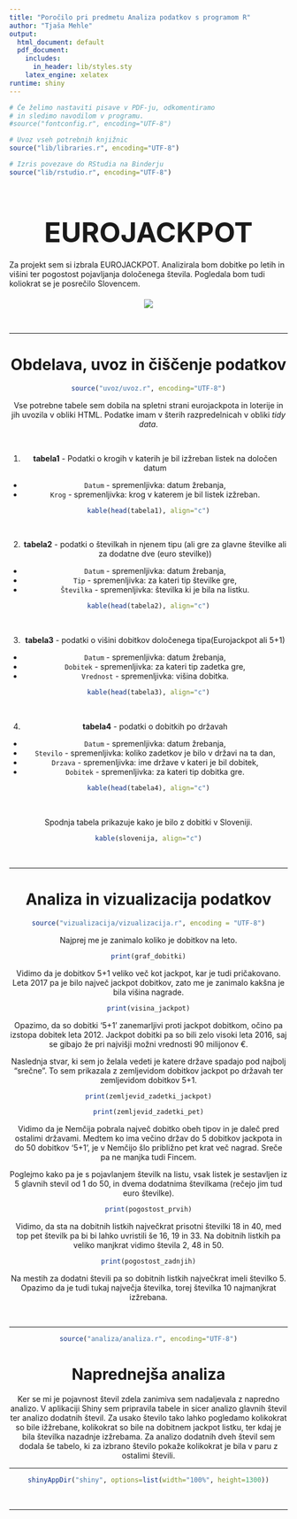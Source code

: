 ```yaml
---
title: "Poročilo pri predmetu Analiza podatkov s programom R"
author: "Tjaša Mehle"
output:
  html_document: default
  pdf_document:
    includes:
      in_header: lib/styles.sty
    latex_engine: xelatex
runtime: shiny
---
```


<style type="text/css">
h1.title {
  font-size: 27px;
  color: Grey;
}
h4.author{
  color:Grey;
  margin-bottom: 40px;
}
h1.naslov{
  font-size: 50px;
  margin-bottom: 20px;
}
center.slika{
  margin-top: 20px;
  margin-bottom: 20px;
}
</style>


```r
# Če želimo nastaviti pisave v PDF-ju, odkomentiramo
# in sledimo navodilom v programu.
#source("fontconfig.r", encoding="UTF-8")

# Uvoz vseh potrebnih knjižnic
source("lib/libraries.r", encoding="UTF-8")
```

```r
# Izris povezave do RStudia na Binderju
source("lib/rstudio.r", encoding="UTF-8")
```

<center> <h1 class="naslov">EUROJACKPOT</h1> </center>


Za projekt sem si izbrala EUROJACKPOT. Analizirala bom dobitke po letih in višini ter pogostost pojavljanja določenega števila. Pogledala bom tudi koliokrat se je posrečilo Slovencem.

<center class="slika">


![](slike/jackpot.png)


&nbsp;
&nbsp;

***

# Obdelava, uvoz in čiščenje podatkov

```r
source("uvoz/uvoz.r", encoding="UTF-8")
```

Vse potrebne tabele sem dobila na spletni strani eurojackpota in loterije in jih uvozila v obliki HTML.
Podatke imam v šterih razpredelnicah v obliki *tidy data*.

&nbsp;
&nbsp;

1. **tabela1** - Podatki o krogih v katerih je bil izžreban listek na določen datum
  - `Datum` - spremenljivka: datum žrebanja,
  - `Krog` - spremenljivka: krog v katerem je bil listek izžreban.
  
```r
kable(head(tabela1), align="c")
```  
 
&nbsp;
&nbsp;

2. **tabela2** - podatki o številkah in njenem tipu (ali gre za glavne številke ali za dodatne dve (euro stevilke))
  - `Datum` - spremenljivka: datum žrebanja,
  - `Tip` - spremenljivka: za kateri tip številke gre,
  - `Številka` - spremenljivka: številka ki je bila na listku.

```r
kable(head(tabela2), align="c")
```  
 
&nbsp;
&nbsp;

3. **tabela3** - podatki o višini dobitkov določenega tipa(Eurojackpot ali 5+1)
  - `Datum` - spremenljivka: datum žrebanja,
  - `Dobitek` - spremenljivka: za kateri tip zadetka gre,
  - `Vrednost` - spremenljivka: višina dobitka.
  
```r
kable(head(tabela3), align="c")
```  
 
&nbsp;
&nbsp;  

 4. **tabela4** - podatki o dobitkih po državah
  - `Datum` - spremenljivka: datum žrebanja,
  - `Stevilo` - spremenljivka: koliko zadetkov je bilo v državi na ta dan,
  - `Drzava` - spremenljivka: ime države v kateri je bil dobitek,
  - `Dobitek` - spremenljivka: za kateri tip dobitka gre.
 
```r
kable(head(tabela4), align="c")
```  
 
&nbsp;
&nbsp; 

Spodnja tabela prikazuje kako je bilo z dobitki v Sloveniji.
```r
kable(slovenija, align="c")
``` 
&nbsp;
&nbsp;

***
# Analiza in vizualizacija podatkov
```r
source("vizualizacija/vizualizacija.r", encoding = "UTF-8")
```
Najprej me je zanimalo koliko je dobitkov na leto. 

```r
print(graf_dobitki)
```

Vidimo da je dobitkov 5+1 veliko več kot jackpot, kar je tudi pričakovano. Leta 2017 pa je bilo največ jackpot dobitkov, zato me je zanimalo kakšna je bila višina nagrade.

```r
print(visina_jackpot)
```

Opazimo, da so dobitki '5+1' zanemarljivi proti jackpot dobitkom, očino pa izstopa dobitek leta 2012. Jackpot dobitki pa so bili zelo visoki leta 2016, saj se gibajo že pri najvišji možni vrednosti 90 milijonov €.

Naslednja stvar, ki sem jo želala vedeti je katere države spadajo pod najbolj "srečne".
To sem prikazala z zemljevidom dobitkov jackpot po državah ter zemljevidom dobitkov 5+1.


```r
print(zemljevid_zadetki_jackpot)
```


```r
print(zemljevid_zadetki_pet)
```

Vidimo da je Nemčija pobrala največ dobitko obeh tipov in je daleč pred ostalimi državami. Medtem ko ima večino držav do 5 dobitkov jackpota in do 50 dobitkov '5+1', je v Nemčijo šlo približno pet krat več nagrad. Sreče pa ne manjka tudi Fincem. 


Poglejmo kako pa je s pojavlanjem številk na listu, vsak listek je sestavljen iz 5 glavnih stevil od 1 do 50, in dvema dodatnima številkama (rečejo jim tud euro številke).

```r
print(pogostost_prvih)
```


Vidimo, da sta na dobitnih listkih največkrat prisotni številki 18 in 40, med top pet številk pa bi bi lahko uvristili še 16, 19 in 33. Na dobitnih listkih pa veliko manjkrat vidimo števila 2, 48 in 50.


```r
print(pogostost_zadnjih)
```

Na mestih za dodatni števili pa so dobitnih listkih največkrat imeli številko 5. Opazimo da je tudi tukaj največja številka, torej številka 10 najmanjkrat izžrebana.


&nbsp;
&nbsp;

***
```r
source("analiza/analiza.r", encoding="UTF-8")
```
# Naprednejša analiza
Ker se mi je pojavnost števil zdela zanimiva sem nadaljevala z napredno analizo.
V aplikaciji Shiny sem pripravila tabele in sicer analizo glavnih števil ter analizo dodatnih števil.
Za usako število tako lahko pogledamo kolikokrat so bile ižžrebane, kolikokrat so bile na dobitnem jackpot listku, ter kdaj je bila številka nazadnje izžrebama. Za analizo dodatnih dveh števil sem dodala še tabelo, ki za izbrano število pokaže kolikokrat je bila v paru z ostalimi števili.

***
```r
shinyAppDir("shiny", options=list(width="100%", height=1300))
```

&nbsp;
&nbsp;

***
 
